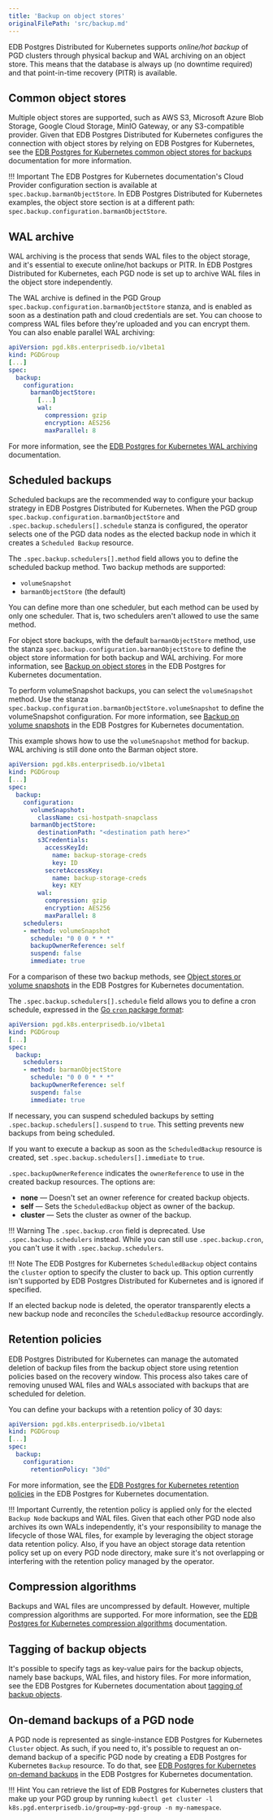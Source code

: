 ```yaml
---
title: 'Backup on object stores'
originalFilePath: 'src/backup.md'
---
```


EDB Postgres Distributed for Kubernetes supports *online/hot backup* of
PGD clusters through physical backup and WAL archiving on an object store.
This means that the database is always up (no downtime required) and that
point-in-time recovery (PITR) is available.

## Common object stores

Multiple object stores are supported, such as AWS S3, Microsoft Azure Blob Storage,
Google Cloud Storage, MinIO Gateway, or any S3-compatible provider.
Given that EDB Postgres Distributed for Kubernetes configures the connection with object stores by relying on
EDB Postgres for Kubernetes, see the [EDB Postgres for Kubernetes common object stores for backups](/postgres_for_kubernetes/latest/object_stores/)
documentation for more information.

!!! Important
    The EDB Postgres for Kubernetes documentation's Cloud Provider configuration section is
    available at `spec.backup.barmanObjectStore`. In EDB Postgres Distributed for Kubernetes examples, the object store section is at a
    different path: `spec.backup.configuration.barmanObjectStore`.

## WAL archive

WAL archiving is the process that sends WAL files to the object storage, and it's essential to
execute online/hot backups or PITR.
In EDB Postgres Distributed for Kubernetes, each PGD node is set up to archive WAL files in the object store independently.

The WAL archive is defined in the PGD Group `spec.backup.configuration.barmanObjectStore` stanza,
and is enabled as soon as a destination path and cloud credentials are set.
You can choose to compress WAL files before they're uploaded and you can encrypt them.
You can also enable parallel WAL archiving:

```yaml
apiVersion: pgd.k8s.enterprisedb.io/v1beta1
kind: PGDGroup
[...]
spec:
  backup:
    configuration:
      barmanObjectStore:
        [...]
        wal:
          compression: gzip
          encryption: AES256
          maxParallel: 8
```

For more information, see the [EDB Postgres for Kubernetes WAL archiving](/postgres_for_kubernetes/latest/backup/#wal-archive) documentation.

## Scheduled backups

Scheduled backups are the recommended way to configure your backup strategy in EDB Postgres Distributed for Kubernetes.
When the PGD group `spec.backup.configuration.barmanObjectStore` and `.spec.backup.schedulers[].schedule` stanza is configured,
the operator selects one of the PGD data nodes as the elected backup node in which it creates a `Scheduled Backup` resource.

The `.spec.backup.schedulers[].method` field allows you to define the scheduled backup method. Two backup methods are supported:

-   `volumeSnapshot`
-   `barmanObjectStore` (the default)

You can define more than one scheduler, but each method can be used by only one
scheduler. That is, two schedulers aren't allowed to use the same method.

For object store backups, with the default `barmanObjectStore` method, use the stanza
`spec.backup.configuration.barmanObjectStore` to define the object store information for both backup and WAL archiving.
For more information, see [Backup on object stores](/postgres_for_kubernetes/latest/backup_barmanobjectstore/) in the EDB Postgres for Kubernetes documentation.

To perform volumeSnapshot backups, you can select the `volumeSnapshot` method.
Use the stanza
`spec.backup.configuration.barmanObjectStore.volumeSnapshot` to define the volumeSnapshot configuration.
For more information, see [Backup on volume snapshots](/postgres_for_kubernetes/latest/backup_volumesnapshot/) in the EDB Postgres for Kubernetes documentation.

This example shows how to use the `volumeSnapshot` method for backup. WAL archiving is still done onto the Barman object store.

```yaml
apiVersion: pgd.k8s.enterprisedb.io/v1beta1
kind: PGDGroup
[...]
spec:
  backup:
    configuration:
      volumeSnapshot:
        className: csi-hostpath-snapclass
      barmanObjectStore:
        destinationPath: "<destination path here>"
        s3Credentials:
          accessKeyId:
            name: backup-storage-creds
            key: ID
          secretAccessKey:
            name: backup-storage-creds
            key: KEY
        wal:
          compression: gzip
          encryption: AES256
          maxParallel: 8
    schedulers:
    - method: volumeSnapshot
      schedule: "0 0 0 * * *"
      backupOwnerReference: self
      suspend: false
      immediate: true
```

For a comparison of these two backup methods, see [Object stores or volume snapshots](/postgres_for_kubernetes/latest/backup/#object-stores-or-volume-snapshots-which-one-to-use) in the EDB Postgres for Kubernetes documentation.

The `.spec.backup.schedulers[].schedule` field allows you to define a cron schedule, expressed
in the [Go `cron` package format](https://pkg.go.dev/github.com/robfig/cron#hdr-CRON_Expression_Format):

```yaml
apiVersion: pgd.k8s.enterprisedb.io/v1beta1
kind: PGDGroup
[...]
spec:
  backup:
    schedulers:
    - method: barmanObjectStore
      schedule: "0 0 0 * * *"
      backupOwnerReference: self
      suspend: false
      immediate: true
```

If necessary, you can suspend scheduled backups by setting `.spec.backup.schedulers[].suspend` to `true`.
This setting prevents new backups from being scheduled.

If you want to execute a backup as soon as the `ScheduledBackup` resource is created,
set `.spec.backup.schedulers[].immediate` to `true`.

`.spec.backupOwnerReference` indicates the `ownerReference` to use
in the created backup resources. The options are:

-   **none** &mdash; Doesn't set an owner reference for created backup objects.
-   **self** &mdash; Sets the `ScheduledBackup` object as owner of the backup.
-   **cluster** &mdash; Sets the cluster as owner of the backup.

!!! Warning
    The `.spec.backup.cron` field is deprecated. Use
    `.spec.backup.schedulers` instead.
    While you can still use `.spec.backup.cron`, you can't use it
    with `.spec.backup.schedulers`.

!!! Note
    The EDB Postgres for Kubernetes `ScheduledBackup` object contains the `cluster` option to specify the
    cluster to back up. This option currently isn't supported by EDB Postgres Distributed for Kubernetes and is
    ignored if specified.

If an elected backup node is deleted, the operator transparently elects a new backup node
and reconciles the `ScheduledBackup` resource accordingly.

## Retention policies

EDB Postgres Distributed for Kubernetes can manage the automated deletion of backup files from the backup
object store using retention policies based on the recovery window.
This process also takes care of removing unused WAL files and WALs associated with backups
that are scheduled for deletion.

You can define your backups with a retention policy of 30 days:

```yaml
apiVersion: pgd.k8s.enterprisedb.io/v1beta1
kind: PGDGroup
[...]
spec:
  backup:
    configuration:
      retentionPolicy: "30d"
```

For more information, see the [EDB Postgres for Kubernetes retention policies](/postgres_for_kubernetes/latest/backup_barmanobjectstore/#retention-policies) in the EDB Postgres for Kubernetes documentation.

!!! Important
    Currently, the retention policy is applied only for the elected `Backup Node`
    backups and WAL files. Given that each other PGD node also archives its own WALs
    independently, it's your responsibility to manage the lifecycle of those WAL files,
    for example by leveraging the object storage data retention policy.
    Also, if you have an object storage data retention policy set up on every PGD node
    directory, make sure it's not overlapping or interfering with the retention policy managed
    by the operator.

## Compression algorithms

Backups and WAL files are uncompressed by default. However, multiple compression algorithms are
supported. For more information, see the [EDB Postgres for Kubernetes compression algorithms](/postgres_for_kubernetes/latest/backup_barmanobjectstore/#compression-algorithms) documentation.

## Tagging of backup objects

It's possible to specify tags as key-value pairs for the backup objects, namely base backups, WAL files, and history files.
For more information, see the EDB Postgres for Kubernetes documentation about [tagging of backup objects](/postgres_for_kubernetes/latest/backup_barmanobjectstore/#tagging-of-backup-objects).

## On-demand backups of a PGD node

A PGD node is represented as single-instance EDB Postgres for Kubernetes `Cluster` object.
As such, if you need to, it's possible to request an on-demand backup
of a specific PGD node by creating a EDB Postgres for Kubernetes `Backup` resource.
To do that, see [EDB Postgres for Kubernetes on-demand backups](/postgres_for_kubernetes/latest/backup/#on-demand-backups) in the EDB Postgres for Kubernetes documentation.

!!! Hint
    You can retrieve the list of EDB Postgres for Kubernetes clusters that make up your PGD group
    by running `kubectl get cluster -l k8s.pgd.enterprisedb.io/group=my-pgd-group -n my-namespace`.
